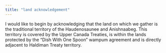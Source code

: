 ```yaml
---
title: "land acknowledgement"
---
```


I would like to begin by acknowledging that the land on which we gather is the traditional territory of the Haudenosaunee and Anishnaabeg. This territory is covered by the Upper Canada Treaties, is within the lands protected by the “Dish With One Spoon” wampum agreement and is directly adjacent to Haldiman Treaty territory.
